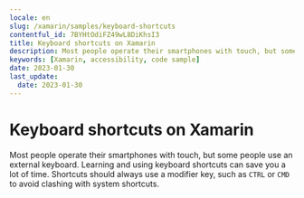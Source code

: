 ```yaml
---
locale: en
slug: /xamarin/samples/keyboard-shortcuts
contentful_id: 7BYHtOdiFZ49wL8DiKhsI3
title: Keyboard shortcuts on Xamarin
description: Most people operate their smartphones with touch, but some people use an external keyboard.
keywords: [Xamarin, accessibility, code sample]
date: 2023-01-30
last_update:
  date: 2023-01-30
---
```


# Keyboard shortcuts on Xamarin

Most people operate their smartphones with touch, but some people use an external keyboard. Learning and using keyboard shortcuts can save you a lot of time. Shortcuts should always use a modifier key, such as `CTRL` or `CMD` to avoid clashing with system shortcuts.

<CodeSample id="keyboard-shortcuts" platform="xamarin" locale="en"/>

